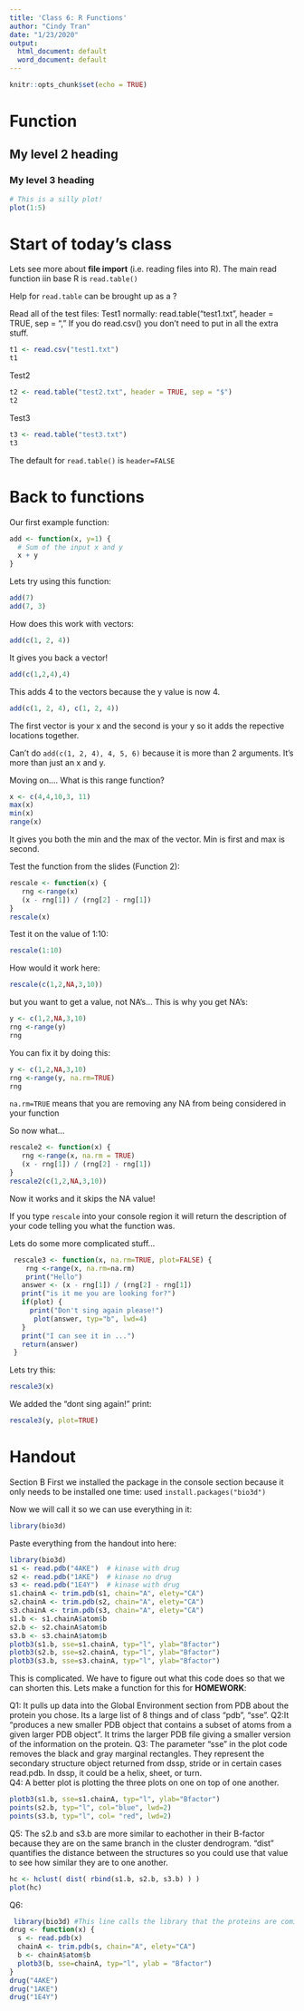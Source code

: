 ```yaml
---
title: 'Class 6: R Functions'
author: "Cindy Tran"
date: "1/23/2020"
output:
  html_document: default
  word_document: default
---
```


```r
knitr::opts_chunk$set(echo = TRUE)
```

# Function

## My level 2 heading

### My level 3 heading

```r
# This is a silly plot!
plot(1:5)
```

# Start of today's class

Lets see more about **file import** (i.e. reading files into R). The main read function iin base R is `read.table()`

Help for `read.table` can be brought up as a ?

Read all of the test files:
Test1
normally:
read.table("test1.txt", header = TRUE, sep = ","
If you do read.csv() you don't need to put in all the extra stuff.
```r
t1 <- read.csv("test1.txt")
t1
```


Test2
```r
t2 <- read.table("test2.txt", header = TRUE, sep = "$")
t2
```

Test3
```r
t3 <- read.table("test3.txt")
t3
```
The default for `read.table()` is `header=FALSE`

# Back to functions

Our first example function:
```r
add <- function(x, y=1) {
  # Sum of the input x and y
  x + y
}
```
Lets try using this function:
```r
add(7)
add(7, 3)
```
How does this work with vectors:
```r
add(c(1, 2, 4))
```
It gives you back a vector!
```r
add(c(1,2,4),4)
```
This adds 4 to the vectors because the y value is now 4.
```r
add(c(1, 2, 4), c(1, 2, 4))
```
The first vector is your x and the second is your y so it adds the repective locations together. 

Can't do `add(c(1, 2, 4), 4, 5, 6)` because it is more than 2 arguments. It's more than just an x and y.

Moving on.... 
What is this range function?
```r
x <- c(4,4,10,3, 11)
max(x)
min(x)
range(x)
```
It gives you both the min and the max of the vector. Min is first and max is second.

Test the function from the slides (Function 2):
```r
rescale <- function(x) {
   rng <-range(x)
   (x - rng[1]) / (rng[2] - rng[1])
}
rescale(x)
```
Test it on the value of 1:10:
```r
rescale(1:10)
```
How would it work here:
```r
rescale(c(1,2,NA,3,10))
```
but you want to get a value, not NA's...
This is why you get NA's:
```r
y <- c(1,2,NA,3,10)
rng <-range(y)
rng
```
You can fix it by doing this:
```r
y <- c(1,2,NA,3,10)
rng <-range(y, na.rm=TRUE)
rng
```
`na.rm=TRUE` means that you are removing any NA from being considered in your function

So now what...
```r
rescale2 <- function(x) {
   rng <-range(x, na.rm = TRUE)
   (x - rng[1]) / (rng[2] - rng[1])
}
rescale2(c(1,2,NA,3,10))
```
Now it works and it skips the NA value!

If you type `rescale` into your console region it will return the description of your code telling you what the function was. 

Lets do some more complicated stuff...
```r
 rescale3 <- function(x, na.rm=TRUE, plot=FALSE) {
    rng <-range(x, na.rm=na.rm)
    print("Hello")
   answer <- (x - rng[1]) / (rng[2] - rng[1])
   print("is it me you are looking for?")
   if(plot) {
     print("Don't sing again please!")
      plot(answer, typ="b", lwd=4)
   }
   print("I can see it in ...")
   return(answer)
 }
```
Lets try this:
```r
rescale3(x)
```
We added the "dont sing again!" print:
```r
rescale3(y, plot=TRUE)
```

# Handout
Section B
First we installed the package in the console section because it only needs to be installed one time:
used `install.packages("bio3d")`

Now we will call it so we can use everything in it:
```r
library(bio3d)
```

Paste everything from the handout into here:
```r
library(bio3d)
s1 <- read.pdb("4AKE")  # kinase with drug
s2 <- read.pdb("1AKE")  # kinase no drug
s3 <- read.pdb("1E4Y")  # kinase with drug
s1.chainA <- trim.pdb(s1, chain="A", elety="CA")
s2.chainA <- trim.pdb(s2, chain="A", elety="CA")
s3.chainA <- trim.pdb(s3, chain="A", elety="CA")
s1.b <- s1.chainA$atom$b
s2.b <- s2.chainA$atom$b
s3.b <- s3.chainA$atom$b
plotb3(s1.b, sse=s1.chainA, typ="l", ylab="Bfactor")
plotb3(s2.b, sse=s2.chainA, typ="l", ylab="Bfactor")
plotb3(s3.b, sse=s3.chainA, typ="l", ylab="Bfactor")
```
This is complicated. We have to figure out what this code does so that we can shorten this. Lets make a function for this for **HOMEWORK**:

Q1: It pulls up data into the Global Environment section from PDB about the protein you chose. Its a large list of 8 things and of class "pdb", "sse".
Q2:It "produces a new smaller PDB object that contains a subset of atoms from a given larger PDB object". It trims the larger PDB file giving a smaller version of the information on the protein.
Q3: The parameter "sse" in the plot code removes the black and gray marginal rectangles. They represent the secondary structure object returned from dssp, stride or in certain cases read.pdb. In dssp, it could be a helix, sheet, or turn.  
Q4: A better plot is plotting the three plots on one on top of one another. 
```r
plotb3(s1.b, sse=s1.chainA, typ="l", ylab="Bfactor")
points(s2.b, typ="l", col="blue", lwd=2)
points(s3.b, typ="l", col= "red", lwd=2)
```
Q5: The s2.b and s3.b are more similar to eachother in their B-factor because they are on the same branch in the cluster dendrogram. "dist" quantifies the distance between the structures so you could use that value to see how similar they are to one another. 
```r
hc <- hclust( dist( rbind(s1.b, s2.b, s3.b) ) )
plot(hc)
```

Q6:
```r
 library(bio3d) #This line calls the library that the proteins are coming from. 
drug <- function(x) {
  s <- read.pdb(x)
  chainA <- trim.pdb(s, chain="A", elety="CA")
  b <- chainA$atom$b
  plotb3(b, sse=chainA, typ="l", ylab = "Bfactor")
}
drug("4AKE")
drug("1AKE")
drug("1E4Y")
```

